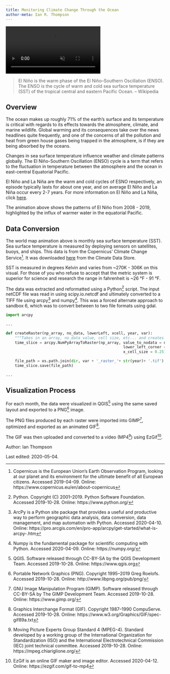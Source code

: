 ```yaml
---
title: Monitoring Climate Change Through the Ocean
author-meta: Ian R. Thompson
---
```


<!-- VIDEO ON LOOP: see styles.css for formatting -->
<div class="video-wrapper">
  <video id="scaledvideo" controls preload="true" autoplay loop muted>
    <source src="https://drdavis.space/teaching/ds/sdd/media/2020/05/sst_08_19.mp4" >
  </video>
</div>
> El Ni&ntilde;o is the warm phase of the El Ni&ntilde;o–Southern Oscillation (ENSO). The ENSO is the cycle of warm and cold sea surface temperature (SST) of the tropical central and eastern Pacific Ocean. -- Wikipedia

## Overview

The ocean makes up roughly 71% of the earth's surface and its temperature is critical with regards to its effects towards the atmosphere, climate, and marine wildlife. Global warming and its consequences take over the news headlines quite frequently, and one of the concerns of all the pollution and heat from green house gases being trapped in the atmosphere, is if they are being absorbed by the oceans.

Changes in sea surface temperature influence weather and climate patterns globally.
The El Ni&ntilde;o-Southern Oscillation (ENSO) cycle is a term that refers to the fluctuation in temperature between the atmosphere and the ocean in east-central Equatorial Pacific.

El Ni&ntilde;o and La Ni&ntilde;a are the warm and cold cycles of ESNO respectively, an episode typically lasts for about one year, and on average El Ni&ntilde;o and La Ni&ntilde;a occur every 2-7 years.
For more information on El Ni&ntilde;o and La Ni&ntilde;a, click [here](https://www.americangeosciences.org/critical-issues/faq/what-are-el-nino-and-la-nina).

The animation above shows the patterns of El Ni&ntilde;o from 2008 - 2019, highlighted by the influx of warmer water in the equatorial Pacific.

## Data Conversion

The world map animation above is monthly sea surface temperature (SST). Sea surface temperature is measured by deploying sensors on satellites, buoys, and ships. This data is from the Copernicus' Climate Change Service[^Copernicus]. It was downloaded [here](https://cds.climate.copernicus.eu/cdsapp#!/home) from the Climate Data Store.

SST is measured in degrees Kelvin and varies from ~270K - 306K on this visual. For those of you who refuse to accept that the metric system is superior for science and research the range in fahrenheit is ~26 &deg;F - 91 &deg;F.

The data was extracted and reformatted using a Python[^python] script. The input netCDF file was read in using scipy.io.netcdf and ultimately converted to a TIFF file using arcpy[^arcpy] and numpy[^numpy].
This was a forced alternate approach to sandbox 6, which was to convert between to two file formats using gdal.

```python
import arcpy

...

def createRaster(np_array, no_data, lowerLeft, xcell, year, var):
    """Takes in an array, no_data value, cell size, etc... and creates a raster(.tiff)"""
    time_slice = arcpy.NumPyArrayToRaster(np_array, value_to_nodata = no_data,
                                                    lower_left_corner = lowerLeft,
                                                    x_cell_size = 0.25)

    file_path = os.path.join(dir, var + '_raster_'+ str(year)+ '.tif') # './output/' +
    time_slice.save(file_path)

...


```

## Visualization Process

For each month, the data were visualized in QGIS[^qgis] using the same saved layout and exported to a PNG[^png] image.

The PNG files produced by each raster were imported into GIMP[^gimp], optimized and exported as an animated GIF[^gif].

The GIF was then uploaded and converted to a video (MP4[^mpeg4]) using EzGif[^ezgif].

<div class="credit-line">

Author: Ian Thompson

Last edited: 2020-05-04.

</div>

[^arcpy]: ArcPy is a Python site package that provides a useful and productive way to perform geographic data analysis, data conversion, data management, and map automation with Python. Accessed 2020-04-10. Online: https://pro.arcgis.com/en/pro-app/arcpy/get-started/what-is-arcpy-.htm

[^Copernicus]: Copernicus is the European Union's Earth Observation Program, looking at our planet and its environment for the ultimate benefit of all European citizens. Accessed 2019-04-09. Online: https://www.copernicus.eu/en/about-copernicus

[^ezgif]: EzGif  is an online GIF maker and image editor. Accessed 2020-04-12. Online: https://ezgif.com/gif-to-mp4

[^gif]: Graphics Interchange Format (GIF). Copyright 1987--1990 CompuServe. Accessed 2019-10-28. Online: https://www.w3.org/Graphics/GIF/spec-gif89a.txt

[^gimp]: GNU Image Manipulation Program (GIMP). Software released through CC-BY-SA by The GIMP Development Team. Accessed 2019-10-28. Online: https://www.gimp.org/

[^mpeg4]: Moving Picture Experts Group Standard 4 (MPEG-4). Standard developed by a working group of the International Organization for Standardization (ISO) and the International Electrotechnical Commission (IEC) joint technical committee. Accessed 2019-10-28. Online: https://mpeg.chiariglione.org/

[^numpy]: Numpy is the fundamental package for scientific computing with Python. Accessed 2020-04-09. Online: https://numpy.org/

[^png]: Portable Network Graphics (PNG). Copyright 1995--2019 Greg Roelofs. Accessed 2019-10-28. Online: http://www.libpng.org/pub/png/

[^python]: Python. Copyright (C) 2001--2019. Python Software Foundation. Accessed 2019-10-28. Online: https://www.python.org/

[^qgis]: QGIS. Software released through CC-BY-SA by the QGIS Development Team. Accessed 2019-10-28. Online: https://www.qgis.org
